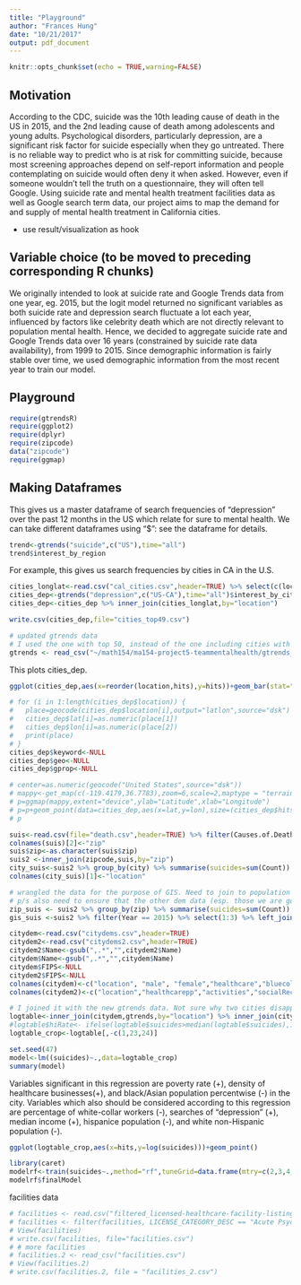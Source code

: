 ```yaml
---
title: "Playground"
author: "Frances Hung"
date: "10/21/2017"
output: pdf_document
---
```


```r
knitr::opts_chunk$set(echo = TRUE,warning=FALSE)
```
## Motivation

According to the CDC, suicide was the 10th leading cause of death in the US in 2015, and the 2nd leading cause of death among adolescents and young adults. Psychological disorders, particularly depression, are a significant risk factor for suicide especially when they go untreated. There is no reliable way to predict who is at risk for committing suicide, because most screening approaches depend on self-report information and people contemplating on suicide would often deny it when asked. However, even if someone wouldn't tell the truth on a questionnaire, they will often tell Google. Using suicide rate and mental health treatment facilities data as well as Google search term data, our project aims to map the demand for and supply of mental health treatment in California cities.

- use result/visualization as hook

## Variable choice (to be moved to preceding corresponding R chunks)

We originally intended to look at suicide rate and Google Trends data from one year, eg. 2015, but the logit model returned no significant variables as both suicide rate and depression search fluctuate a lot each year, influenced by factors like celebrity death which are not directly relevant to population mental health. Hence, we decided to aggregate suicide rate and Google Trends data over 16 years (constrained by suicide rate data availability), from 1999 to 2015. Since demographic information is fairly stable over time, we used demographic information from the most recent year to train our model.

## Playground


```r
require(gtrendsR)
require(ggplot2)
require(dplyr)
require(zipcode)
data("zipcode")
require(ggmap)
```

## Making Dataframes

This gives us a master dataframe of search frequencies of “depression” over the past 12 months in the US which relate for sure to mental health. We can take different dataframes using "$": see the dataframe for details.

```r
trend<-gtrends("suicide",c("US"),time="all")
trend$interest_by_region
```

For example, this gives us search frequencies by cities in CA in the U.S.

```r
cities_longlat<-read.csv("cal_cities.csv",header=TRUE) %>% select(c(location,Latitude,Longitude))
cities_dep<-gtrends("depression",c("US-CA"),time="all")$interest_by_city
cities_dep<-cities_dep %>% inner_join(cities_longlat,by="location")

write.csv(cities_dep,file="cities_top49.csv")

# updated gtrends data
# I used the one with top 50, instead of the one including cities with low search volume . Though I actually think it is better to use the latter so as to increase our sample size + the effects of low search volume is more smoothed out since we are taking gtrends data over 12 years. 
gtrends <- read_csv("~/math154/ma154-project5-teammentalhealth/gtrends_20042015_top50.csv")  %>%inner_join(cities_longlat,by="location")

```

This plots cities_dep.

```r
ggplot(cities_dep,aes(x=reorder(location,hits),y=hits))+geom_bar(stat="identity")+theme(axis.text.x = element_text(angle = 90, hjust = 1))
```

```r

# for (i in 1:length(cities_dep$location)) {
#   place=geocode(cities_dep$location[i],output="latlon",source="dsk")
#   cities_dep$lat[i]=as.numeric(place[1])
#   cities_dep$lon[i]=as.numeric(place[2])
#   print(place)
# }
cities_dep$keyword<-NULL
cities_dep$geo<-NULL
cities_dep$gprop<-NULL
```

```r
# center=as.numeric(geocode("United States",source="dsk"))
# mappy<-get_map(c(-119.4179,36.7783),zoom=6,scale=2,maptype = "terrain",source="google")
# p=ggmap(mappy,extent="device",ylab="Latitude",xlab="Longitude")
# p=p+geom_point(data=cities_dep,aes(x=lat,y=lon),size=(cities_dep$hits/50)^2)
# p
```


```r
suis<-read.csv(file="death.csv",header=TRUE) %>% filter(Causes.of.Death=="SUI") %>% filter(Year >= 2004)
colnames(suis)[2]<-"zip"
suis$zip<-as.character(suis$zip)
suis2 <-inner_join(zipcode,suis,by="zip") 
city_suis<-suis2 %>% group_by(city) %>% summarise(suicides=sum(Count))
colnames(city_suis)[1]<-"location"

# wrangled the data for the purpose of GIS. Need to join to population by zipcode data (same source as population by city data) 
# p/s also need to ensure that the other dem data (esp. those we are going to plot) exist at the zipcode level 
zip_suis <- suis2 %>% group_by(zip) %>% summarise(suicides=sum(Count)) 
gis_suis <-suis2 %>% filter(Year == 2015) %>% select(1:3) %>% left_join(zip_suis,by="zip")


```

```r

citydem<-read.csv("citydems.csv",header=TRUE)
citydem2<-read.csv("citydems2.csv",header=TRUE)
citydem2$Name<-gsub(",.*","",citydem2$Name)
citydem$Name<-gsub(",.*","",citydem$Name)
citydem$FIPS<-NULL
citydem2$FIPS<-NULL
colnames(citydem)<-c("location", "male", "female","healthcare","bluecollar","whitecollar","nonfamily","medAge","AmInd", "whiteNonHisp","hisp","white","black","asian","medIncome","lessHS","HS","Bachelors","pop","unmarriedMpop","unemployed")
colnames(citydem2)<-c("location","healthcarepp","activities","socialRec","entertainment","pov","presdrugs","healthcarebiz")

# I joined it with the new gtrends data. Not sure why two cities disappeared (meaning the citydem data is not exhaustive altho it should be...). I arranged it by "suicides", and I think our two cities can be Santa Cruz (high suicide/pop) and Santa Clarita (low suicide/pop). I chose these two cities because they have at least 4 zipcodes. Open to revision. 
logtable<-inner_join(citydem,gtrends,by="location") %>% inner_join(city_suis,by="location") %>% inner_join(citydem2,by="location") %>% mutate(suicides=suicides*100000/pop,healthcarepp=healthcarepp/pop,activities=activities/pop,socialRec=socialRec/pop,entertainment=entertainment/pop,presdrugs=presdrugs/pop,healthcarebiz=healthcarebiz*1000/pop)
#logtable$hiRate<- ifelse(logtable$suicides>median(logtable$suicides),1,0)
logtable_crop<-logtable[,-c(1,23,24)]
```

```r
set.seed(47)
model<-lm((suicides)~.,data=logtable_crop)
summary(model)
```
Variables significant in this regression are poverty rate (+), density of healthcare businesses(+), and black/Asian population percentwise (-) in the city. Variables which also should be considered according to this regression are percentage of white-collar workers (-), searches of "depression" (+), median income (+), hispanice population (-), and white non-Hispanic population (-). 
```r
ggplot(logtable_crop,aes(x=hits,y=log(suicides)))+geom_point()
```


```r
library(caret)
modelrf<-train(suicides~.,method="rf",tuneGrid=data.frame(mtry=c(2,3,4,5,6)),data=logtable_crop)
modelrf$finalModel

```

facilities data
```r
# facilities <- read.csv("filtered_licensed-healthcare-facility-listing-june-30-2017.csv")
# facilities <- filter(facilities, LICENSE_CATEGORY_DESC == "Acute Psychiatric Hospital"|LICENSE_CATEGORY_DESC == "Psychiatric Health Facility" | LICENSE_CATEGORY_DESC =="Psychology Clinic")
# View(facilities)
# write.csv(facilities, file="facilities.csv")
# # more facilities
# facilities.2 <- read_csv("facilities.csv")
# View(facilities.2)
# write.csv(facilities.2, file = "facilities_2.csv")
```



